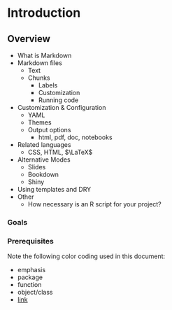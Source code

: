 # Introduction


## Overview

- What is Markdown
- Markdown files
    - Text
    - Chunks
        - Labels
        - Customization
        - Running code
- Customization & Configuration
    - YAML
    - Themes
    - Output options
        - html, pdf, doc, notebooks
- Related languages 
    - CSS, HTML, $\LaTeX$
- Alternative Modes
    - Slides
    - Bookdown
    - Shiny
- Using templates and DRY
- Other
    - How necessary is an R script for your project?


### Goals


### Prerequisites


Note the following color coding used in this document:

- <span class="emph">emphasis</span>
- <span class="pack">package</span>
- <span class="func">function</span>
- <span class="objclass">object/class</span>
- [link]()

